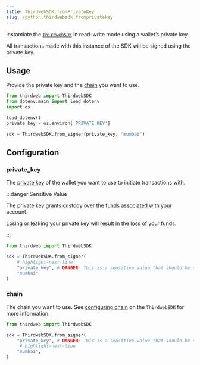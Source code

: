 ```yaml
---
title: ThirdwebSDK.fromPrivateKey
slug: /python.thirdwebsdk.fromprivatekey
---
```


Instantiate the [`ThirdwebSDK`](/python.thirdwebsdk) in read-write mode using a wallet&rsquo;s private key.

All transactions made with this instance of the SDK will be signed using the private key.

## Usage

Provide the private key and the [chain](#chain) you want to use.

```python
from thirdweb import ThirdwebSDK
from dotenv.main import load_dotenv
import os

load_dotenv()
private_key = os.environ['PRIVATE_KEY']

sdk = ThirdwebSDK.from_signer(private_key, "mumbai")
```

## Configuration

### private_key

The [private key](https://ethereum.org/en/developers/docs/accounts/#externally-owned-accounts-and-key-pairs)
of the wallet you want to use to initiate transactions with.

:::danger Sensitive Value

The private key grants custody over the funds associated with your account.

Losing or leaking your private key will result in the loss of your funds.

:::

```python
from thirdweb import ThirdwebSDK

sdk = ThirdwebSDK.from_signer(
    # highlight-next-line
    "private_key", # DANGER: This is a sensitive value that should be stored securely.
    "mumbai"
)
```

### chain

The chain you want to use. See [configuring chain](/python/python.thirdwebsdk#provider)
on the `ThirdwebSDK` for more information.

```python
from thirdweb import ThirdwebSDK

sdk = ThirdwebSDK.from_signer(
    "private_key", # DANGER: This is a sensitive value that should be stored securely.
     # highlight-next-line
    "mumbai",
)
```
